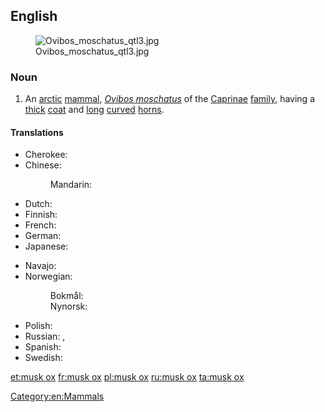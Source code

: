 ==English==
[[File:Ovibos moschatus qtl3.jpg|thumb]]

===Noun===
{{wikipedia}}
{{en-noun|head=[[musk]] [[ox]]|musk oxen}}

# An [[arctic]] [[mammal]], ''[[Ovibos moschatus]]'' of the [[Caprinae]] [[family]], having a [[thick]] [[coat]] and [[long]] [[curve]]d [[horn]]s.

====Translations====
{{trans-top|an arctic mammal}}
* Cherokee: {{t-|chr|ᏧᏴᏢ ᏯᎾᏌ|tr=tsuyvtlv yanasa|sc=Cher}}
* Chinese:
*: Mandarin: {{t|cmn|麝牛|tr=shèniú|sc=Hani}}
* Dutch: {{t+|nl|muskusos|m}}
* Finnish: {{t+|fi|myskihärkä}}
* French: {{t+|fr|bœuf musqué|m}}
* German: {{t+|de|Moschusochse|m}}
* Japanese: {{t-|ja|ジャコウウシ|tr=jakōushi|sc=Jpan}}
{{trans-mid}}
* Navajo: {{tø|nv|hakʼaz ayání}}
* Norwegian:
*: Bokmål: {{t-|nb|moskusoks}}
*: Nynorsk: {{t-|nn|moskusfe}}
* Polish: {{t-|pl|piżmowół|m}}
* Russian: {{t+|ru|овцебык|m|tr=ovcebýk|sc=Cyrl}}, {{t-|ru|мускусный бык|m|tr=múskusnyj byk|sc=Cyrl}}
* Spanish: {{t-|es|buey almizclero|m}}
* Swedish: {{t-|sv|myskoxe}}
{{trans-bottom}}

[[Category:en:Mammals]]

[[et:musk ox]]
[[fr:musk ox]]
[[pl:musk ox]]
[[ru:musk ox]]
[[ta:musk ox]]